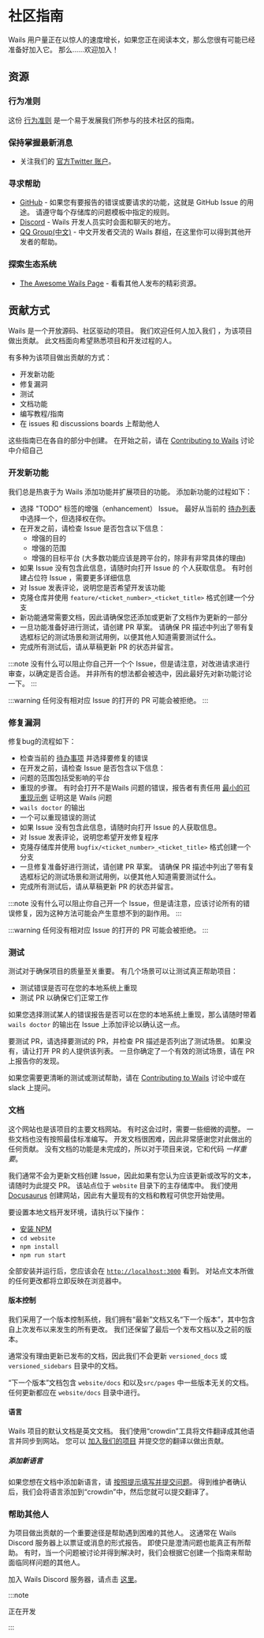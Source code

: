 # 社区指南

Wails 用户量正在以惊人的速度增长，如果您正在阅读本文，那么您很有可能已经准备好加入它。 那么……欢迎加入！

## 资源

### 行为准则

这份 [行为准则](./coc) 是一个易于发展我们所参与的技术社区的指南。

### 保持掌握最新消息

- 关注我们的 [官方Twitter 账户](https://twitter.com/wailsapp)。

### 寻求帮助

- [GitHub](https://github.com/wailsapp/wails) - 如果您有要报告的错误或要请求的功能，这就是 GitHub Issue 的用途。 请遵守每个存储库的问题模板中指定的规则。
- [Discord](https://discord.gg/JDdSxwjhGf) - Wails 开发人员实时会面和聊天的地方。
- [QQ Group(中文)](https://qm.qq.com/cgi-bin/qm/qr?k=PmIURne5hFGNd7QWzW5qd6FV-INEjNJv&jump_from=webapi) - 中文开发者交流的 Wails 群组，在这里你可以得到其他开发者的帮助。

### 探索生态系统

- [The Awesome Wails Page](https://github.com/wailsapp/awesome-wails) - 看看其他人发布的精彩资源。

## 贡献方式

Wails 是一个开放源码、社区驱动的项目。 我们欢迎任何人加入我们 ，为该项目做出贡献。 此文档面向希望熟悉项目和开发过程的人。

有多种为该项目做出贡献的方式：

- 开发新功能
- 修复漏洞
- 测试
- 文档功能
- 编写教程/指南
- 在 issues 和 discussions boards 上帮助他人

这些指南已在各自的部分中创建。 在开始之前，请在 [Contributing to Wails](https://github.com/wailsapp/wails/discussions/1520) 讨论中介绍自己

### 开发新功能

我们总是热衷于为 Wails 添加功能并扩展项目的功能。 添加新功能的过程如下：

- 选择 "TODO" 标签的增强（enhancement） Issue。 最好从当前的 [待办列表](https://github.com/orgs/wailsapp/projects/1/views/1) 中选择一个，但选择权在你。
- 在开发之前，请检查 Issue 是否包含以下信息：
  - 增强的目的
  - 增强的范围
  - 增强的目标平台 (大多数功能应该是跨平台的，除非有非常具体的理由)
- 如果 Issue 没有包含此信息，请随时向打开 Issue 的 个人获取信息。 有时创建占位符 Issue ，需要更多详细信息
- 对 Issue 发表评论，说明您是否希望开发该功能
- 克隆仓库并使用 `feature/<ticket_number>_<ticket_title>` 格式创建一个分支
- 新功能通常需要文档，因此请确保您还添加或更新了文档作为更新的一部分
- 一旦功能准备好进行测试，请创建 PR 草案。 请确保 PR 描述中列出了带有复选框标记的测试场景和测试用例，以便其他人知道需要测试什么。
- 完成所有测试后，请从草稿更新 PR 的状态并留言。

:::note
没有什么可以阻止你自己开一个个 Issue，但是请注意，对改进请求进行审查，以确定是否合适。 并非所有的想法都会被选中，因此最好先对新功能讨论一下。
:::

:::warning
任何没有相对应 Issue 的打开的 PR 可能会被拒绝。
:::

### 修复漏洞

修复bug的流程如下：

- 检查当前的 [待办事项](https://github.com/orgs/wailsapp/projects/1/views/1) 并选择要修复的错误
- 在开发之前，请检查 Issue 是否包含以下信息：
- 问题的范围包括受影响的平台
- 重现的步骤。 有时会打开不是Wails 问题的错误，报告者有责任用 [最小的可重现示例](https://stackoverflow.com/help/minimal-reproducible-example) 证明这是 Wails 问题
- `wails doctor` 的输出
- 一个可以重现错误的测试
- 如果 Issue 没有包含此信息，请随时向打开 Issue 的人获取信息。
- 对 Issue 发表评论，说明您希望开发修复程序
- 克隆存储库并使用 `bugfix/<ticket_number>_<ticket_title>` 格式创建一个分支
- 一旦修复准备好进行测试，请创建 PR 草案。 请确保 PR 描述中列出了带有复选框标记的测试场景和测试用例，以便其他人知道需要测试什么。
- 完成所有测试后，请从草稿更新 PR 的状态并留言。

:::note
没有什么可以阻止你自己开一个 Issue，但是请注意，应该讨论所有的错误修复，因为这种方法可能会产生意想不到的副作用。
:::

:::warning
任何没有相对应 Issue 的打开的 PR 可能会被拒绝。
:::

### 测试

测试对于确保项目的质量至关重要。 有几个场景可以让测试真正帮助项目：

- 测试错误是否可在您的本地系统上重现
- 测试 PR 以确保它们正常工作

如果您选择测试某人的错误报告是否可以在您的本地系统上重现，那么请随时带着 `wails doctor` 的输出在 Issue 上添加评论以确认这一点。

要测试 PR，请选择要测试的 PR，并检查 PR 描述是否列出了测试场景。 如果没有，请让打开 PR 的人提供该列表。 一旦你确定了一个有效的测试场景，请在 PR 上报告你的发现。

如果您需要更清晰的测试或测试帮助，请在 [Contributing to Wails](https://github.com/wailsapp/wails/discussions/1520) 讨论中或在 slack 上提问。

### 文档

这个网站也是该项目的主要文档网站。 有时这会过时，需要一些细微的调整。 一些文档也没有按照最佳标准编写。 开发文档很困难，因此非常感谢您对此做出的任何贡献。 没有文档的功能是未完成的，所以对于项目来说，它和代码 _一样重要_。

我们通常不会为更新文档创建 Issue，因此如果有您认为应该更新或改写的文本，请随时为此提交 PR。 该站点位于 `website` 目录下的主存储库中。 我们使用 [Docusaurus](https://docusaurus.io/) 创建网站，因此有大量现有的文档和教程可供您开始使用。

要设置本地文档开发环境，请执行以下操作：

- [安装 NPM](https://docs.npmjs.com/cli/v8/configuring-npm/install)
- `cd website`
- `npm install`
- `npm run start`

全部安装并运行后，您应该会在 [`http://localhost:3000`](http://localhost:3000) 看到。 对站点文本所做的任何更改都将立即反映在浏览器中。

#### 版本控制

我们采用了一个版本控制系统，我们拥有“最新”文档又名“下一个版本”，其中包含自上次发布以来发生的所有更改。 我们还保留了最后一个发布文档以及之前的版本。

通常没有理由更新已发布的文档，因此我们不会更新 `versioned_docs` 或 `versioned_sidebars` 目录中的文档。

“下一个版本”文档包含 `website/docs` 和以及`src/pages` 中一些版本无关的文档。 任何更新都应在 `website/docs` 目录中进行。

#### 语言

Wails 项目的默认文档是英文文档。 我们使用“crowdin”工具将文件翻译成其他语言并同步到网站。 您可以 [加入我们的项目](https://crowdin.com/project/wails) 并提交您的翻译以做出贡献。

##### 添加新语言

如果您想在文档中添加新语言，请 [按照提示填写并提交问题](https://github.com/wailsapp/wails/issues/new?assignees=&labels=documentation&template=documentation.yml)。 得到维护者确认后，我们会将语言添加到“crowdin”中，然后您就可以提交翻译了。

### 帮助其他人

为项目做出贡献的一个重要途径是帮助遇到困难的其他人。 这通常在 Wails Discord 服务器上以票证或消息的形式报告。 即使只是澄清问题也能真正有所帮助。 有时，当一个问题被讨论并得到解决时，我们会根据它创建一个指南来帮助面临同样问题的其他人。

加入 Wails Discord 服务器，请点击 [这里](https://discord.gg/JDdSxwjhGf)。

:::note

正在开发

:::

